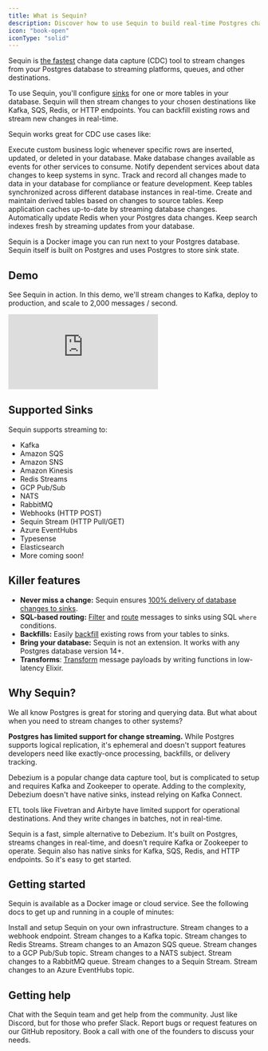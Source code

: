 ```yaml
---
title: What is Sequin?
description: Discover how to use Sequin to build real-time Postgres change data capture pipelines. Use Sequin to power workflows, sync rows between systems, and manage caches.
icon: "book-open"
iconType: "solid"
---
```


Sequin is [the fastest](/performance) change data capture (CDC) tool to stream changes from your Postgres database to streaming platforms, queues, and other destinations.

To use Sequin, you'll configure [sinks](/reference/sinks/overview) for one or more tables in your database. Sequin will then stream changes to your chosen destinations like Kafka, SQS, Redis, or HTTP endpoints. You can backfill existing rows and stream new changes in real-time.

Sequin works great for CDC use cases like:

<CardGroup cols={3}>
  <Card title="Triggering workflows" icon="bolt" href="/how-to/trigger-automated-workflows" >
    Execute custom business logic whenever specific rows are inserted, updated, or deleted in your database.
  </Card>
  <Card title="Streaming events" icon="arrow-right">
    Make database changes available as events for other services to consume.
  </Card>
  <Card title="Keeping services in sync" icon="arrows-rotate">
    Notify dependent services about data changes to keep systems in sync.
  </Card>
  <Card title="Audit logging" icon="clipboard-list" href="/how-to/create-audit-logs">
    Track and record all changes made to data in your database for compliance or feature development.
  </Card>
  <Card title="Database syncing" icon="database" href="/how-to/replicate-tables">
    Keep tables synchronized across different database instances in real-time.
  </Card>
  <Card title="Deriving tables" icon="table" href="/how-to/replicate-tables">
    Create and maintain derived tables based on changes to source tables.
  </Card>
  <Card title="Managing caches" icon="memory" href="/how-to/maintain-caches">
    Keep application caches up-to-date by streaming database changes.
  </Card>
  <Card title="Updating Redis" icon="server" href="/how-to/stream-postgres-to-redis-stream">
    Automatically update Redis when your Postgres data changes.
  </Card>
  <Card title="Search indexing" icon="magnifying-glass">
    Keep search indexes fresh by streaming updates from your database.
  </Card>
</CardGroup>

Sequin is a Docker image you can run next to your Postgres database. Sequin itself is built on Postgres and uses Postgres to store sink state.

## Demo

See Sequin in action. In this demo, we'll stream changes to Kafka, deploy to production, and scale to 2,000 messages / second.

<div className="wistia_responsive_padding" style={{ padding: '56.88% 0 0 0', position: 'relative', marginBottom: '100px' }}>
  <div className="wistia_responsive_wrapper" style={{ height: '100%', left: 0, position: 'absolute', top: 0, width: '100%', }}>
    <iframe
      src="https://fast.wistia.net/embed/iframe/hslcc4gnmv?seo=true&videoFoam=true"
      title="Overview of Postgres streaming with Sequin Video"
      allow="autoplay; fullscreen"
      allowTransparency={true}
      frameBorder="0"
      scrolling="no"
      className="wistia_embed"
      name="wistia_embed"
      msAllowFullScreen
      style={{ width: '100%', height: '100%' }}
    >
    </iframe>
  </div>
</div>
<script src="https://fast.wistia.net/assets/external/E-v1.js" async></script>

## Supported Sinks

Sequin supports streaming to:

- Kafka
- Amazon SQS
- Amazon SNS
- Amazon Kinesis
- Redis Streams
- GCP Pub/Sub
- NATS
- RabbitMQ
- Webhooks (HTTP POST)
- Sequin Stream (HTTP Pull/GET)
- Azure EventHubs
- Typesense
- Elasticsearch
- More coming soon!

## Killer features

- **Never miss a change:** Sequin ensures [100% delivery of database changes to sinks](/concepts/consistency-model).
- **SQL-based routing:** [Filter](/reference/filters) and [route](/reference/routing) messages to sinks using SQL `where` conditions.
- **Backfills:** Easily [backfill](/reference/backfills) existing rows from your tables to sinks.
- **Bring your database:** Sequin is not an extension. It works with any Postgres database version 14+.
- **Transforms**: [Transform](/reference/transforms) message payloads by writing functions in low-latency Elixir.

## Why Sequin?

We all know Postgres is great for storing and querying data. But what about when you need to stream changes to other systems?

**Postgres has limited support for change streaming.** While Postgres supports logical replication, it's ephemeral and doesn't support features developers need like exactly-once processing, backfills, or delivery tracking.

Debezium is a popular change data capture tool, but is complicated to setup and requires Kafka and Zookeeper to operate. Adding to the complexity, Debezium doesn't have native sinks, instead relying on Kafka Connect.

ETL tools like Fivetran and Airbyte have limited support for operational destinations. And they write changes in batches, not in real-time.

Sequin is a fast, simple alternative to Debezium. It's built on Postgres, streams changes in real-time, and doesn't require Kafka or Zookeeper to operate. Sequin also has native sinks for Kafka, SQS, Redis, and HTTP endpoints. So it's easy to get started.

## Getting started

Sequin is available as a Docker image or cloud service. See the following docs to get up and running in a couple of minutes:

<Card title="Run Sequin" icon="docker" href="/running-sequin" horizontal>
    Install and setup Sequin on your own infrastructure.
</Card>

<CardGroup cols={3}>

  <Card title="Webhooks Quickstart" icon="webhook" href="/quickstart/webhooks" horizontal>
    Stream changes to a webhook endpoint.
  </Card>

  <Card title="Kafka Quickstart" icon="code-branch" href="/quickstart/kafka" horizontal>
    Stream changes to a Kafka topic.
  </Card>

  <Card title="Redis Stream Quickstart" icon="layer-group" href="/quickstart/redis-stream" horizontal>
    Stream changes to Redis Streams.
  </Card>

  <Card title="SQS Quickstart" icon="aws" href="/quickstart/sqs" horizontal>
    Stream changes to an Amazon SQS queue.
  </Card>

  <Card title="GCP Pub/Sub Quickstart" icon="google" href="/quickstart/gcp-pubsub" horizontal>
    Stream changes to a GCP Pub/Sub topic.
  </Card>

  <Card title="NATS Quickstart" icon="message" href="/quickstart/nats" horizontal>
    Stream changes to a NATS subject.
  </Card>

  <Card title="RabbitMQ Quickstart" icon="rabbit" href="/quickstart/rabbitmq" horizontal>
    Stream changes to a RabbitMQ queue.
  </Card>

  <Card title="Sequin Stream Quickstart" icon="wifi" href="/quickstart/sequin-stream" horizontal>
    Stream changes to a Sequin Stream.
  </Card>

  <Card title="Azure EventHubs Quickstart" icon="microsoft" href="/quickstart/azure-event-hubs" horizontal>
    Stream changes to an Azure EventHubs topic.
  </Card>
</CardGroup>

## Getting help

<Card title="Join our Discord" icon="discord" href="https://discord.gg/BV8wFXvNtY" horizontal>
  Chat with the Sequin team and get help from the community.
</Card>
<Card title="Join our Slack" icon="slack" href="https://join.slack.com/t/sequin-community/shared_invite/zt-37begzach-4aUwR5xt_XgivdvctZDemA" horizontal>
  Just like Discord, but for those who prefer Slack.
</Card>
<Card title="Open an issue" icon="github" href="https://github.com/sequinstream/sequin" horizontal>
  Report bugs or request features on our GitHub repository.
</Card>
<Card title="Schedule a call" icon="phone" href="https://calendly.com/sequin_io/vip-meeting" horizontal>
  Book a call with one of the founders to discuss your needs.
</Card>
